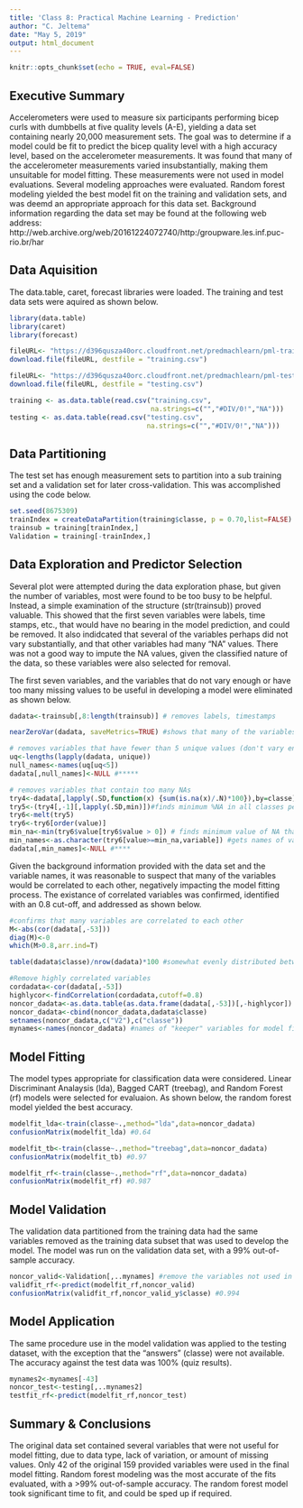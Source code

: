 ```yaml
---
title: 'Class 8: Practical Machine Learning - Prediction'
author: "C. Jeltema"
date: "May 5, 2019"
output: html_document
---
```


```r
knitr::opts_chunk$set(echo = TRUE, eval=FALSE)
```

## Executive Summary

Accelerometers were used to measure six participants performing bicep curls with dumbbells at five quality levels (A-E), yielding a data set containing nearly 20,000 measurement sets. The goal was to determine if a model could be fit to predict the bicep quality level with a high accuracy level, based on the accelerometer measurements. It was found that many of the accelerometer measurements varied insubstantially, making them unsuitable for model fitting.  These measurements were not used in model evaluations. Several modeling approaches were evaluated. Random forest modeling yielded the best model fit on the training and validation sets, and was deemd an appropriate approach for this data set. Background information regarding the data set may be found at the following web address: http://web.archive.org/web/20161224072740/http:/groupware.les.inf.puc-rio.br/har

## Data Aquisition

The data.table, caret, forecast libraries were loaded. The training and test data sets were aquired as shown below.

```r
library(data.table)
library(caret)
library(forecast)

fileURL<- "https://d396qusza40orc.cloudfront.net/predmachlearn/pml-training.csv"
download.file(fileURL, destfile = "training.csv")

fileURL<- "https://d396qusza40orc.cloudfront.net/predmachlearn/pml-testing.csv"
download.file(fileURL, destfile = "testing.csv")

training <- as.data.table(read.csv("training.csv", 
                                   na.strings=c("","#DIV/0!","NA")))
testing <- as.data.table(read.csv("testing.csv",
                                  na.strings=c("","#DIV/0!","NA")))

```

## Data Partitioning

The test set has enough measurement sets to partition into a sub training set and a validation set for later cross-validation. This was accomplished using the code below.  

```r
set.seed(8675309)
trainIndex = createDataPartition(training$classe, p = 0.70,list=FALSE)
trainsub = training[trainIndex,]
Validation = training[-trainIndex,]
```

## Data Exploration and Predictor Selection

Several plot were attempted during the data exploration phase, but given the number of variables, most were found to be too busy to be helpful. Instead, a simple examination of the structure (str(trainsub)) proved valuable. This showed that the first seven variables were labels, time stamps, etc., that would have no bearing in the model prediction, and could be removed.  It also indidcated that several of the variables perhaps did not vary substantially, and that other variables had many "NA" values. There was not a good way to impute the NA values, given the classified nature of the data, so these variables were also selected for removal.

The first seven variables, and the variables that do not vary enough or have too many missing values to be useful in developing a model were eliminated as shown below.

```r
dadata<-trainsub[,8:length(trainsub)] # removes labels, timestamps

nearZeroVar(dadata, saveMetrics=TRUE) #shows that many of the variables don't have much variation - most variation %unique values.  pitch, yaw, roll, and magnet forearms data vary the most

# removes variables that have fewer than 5 unique values (don't vary enough)
uq<-lengths(lapply(dadata, unique))
null_names<-names(uq[uq<5])
dadata[,null_names]<-NULL #*****

# removes variables that contain too many NAs
try4<-dadata[,lapply(.SD,function(x) {sum(is.na(x)/.N)*100}),by=classe] #calcs %NA
try5<-(try4[,-1][,lapply(.SD,min)])#finds minimum %NA in all classes per variable
try6<-melt(try5)
try6<-try6[order(value)]
min_na<-min(try6$value[try6$value > 0]) # finds minimum value of NA that's not 0 overall - less than 3% real data per class
min_names<-as.character(try6[value>=min_na,variable]) #gets names of vars with too many NAs
dadata[,min_names]<-NULL #****
```

Given the background information provided with the data set and the variable names, it was reasonable to suspect that many of the variables would be correlated to each other, negatively impacting the model fitting process.  The existance of correlated variables was confirmed, identified with an 0.8 cut-off, and addressed as shown below.

```r
#confirms that many variables are correlated to each other
M<-abs(cor(dadata[,-53]))
diag(M)<-0
which(M>0.8,arr.ind=T)

table(dadata$classe)/nrow(dadata)*100 #somewhat evenly distributed between classes

#Remove highly correlated variables
cordadata<-cor(dadata[,-53])
highlycor<-findCorrelation(cordadata,cutoff=0.8)
noncor_dadata<-as.data.table(as.data.frame(dadata[,-53])[,-highlycor])
noncor_dadata<-cbind(noncor_dadata,dadata$classe)
setnames(noncor_dadata,c("V2"),c("classe"))
mynames<-names(noncor_dadata) #names of "keeper" variables for model fitting
```

## Model Fitting

The model types appropriate for classification data were considered. Linear Discriminant Analaysis (lda), Bagged CART (treebag), and Random Forest (rf) models were selected for evaluaion. As shown below, the random forest model yielded the best accuracy.

```r
modelfit_lda<-train(classe~.,method="lda",data=noncor_dadata)
confusionMatrix(modelfit_lda) #0.64

modelfit_tb<-train(classe~.,method="treebag",data=noncor_dadata)
confusionMatrix(modelfit_tb) #0.97

modelfit_rf<-train(classe~.,method="rf",data=noncor_dadata) 
confusionMatrix(modelfit_rf) #0.987
```

## Model Validation

The validation data partitioned from the training data had the same variables removed as the training data subset that was used to develop the model. The model was run on the validation data set, with a 99% out-of-sample accuracy.

```r
noncor_valid<-Validation[,..mynames] #remove the variables not used in the model fit
validfit_rf<-predict(modelfit_rf,noncor_valid)
confusionMatrix(validfit_rf,noncor_valid_y$classe) #0.994
```

## Model Application

The same procedure use in the model validation was applied to the testing dataset, with the exception that the "answers" (classe) were not available. The accuracy against the test data was 100% (quiz results).

```r
mynames2<-mynames[-43]
noncor_test<-testing[,..mynames2]
testfit_rf<-predict(modelfit_rf,noncor_test)
```

## Summary & Conclusions

The original data set contained several variables that were not useful for model fitting, due to data type, lack of variation, or amount of missing values.  Only 42 of the original 159 provided variables were used in the final model fitting.  Random forest modeling was the most accurate of the fits evaluated, with a >99% out-of-sample accuracy.  The random forest model took significant time to fit, and could be sped up if required.

